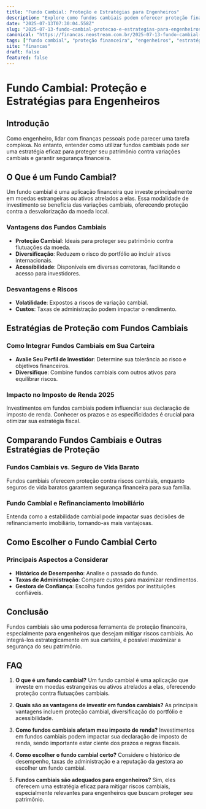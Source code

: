 ```yaml
---
title: "Fundo Cambial: Proteção e Estratégias para Engenheiros"
description: "Explore como fundos cambiais podem oferecer proteção financeira, estratégias eficazes e o impacto no imposto de renda 2025 e refinanciamento imobiliário."
date: "2025-07-13T07:30:04.558Z"
slug: "2025-07-13-fundo-cambial-protecao-e-estrategias-para-engenheiros"
canonical: "https://financas.neostream.com.br/2025-07-13-fundo-cambial-protecao-e-estrategias-para-engenheiros"
tags: ["fundo cambial", "proteção financeira", "engenheiros", "estratégias de investimento"]
site: "financas"
draft: false
featured: false
---
```


# Fundo Cambial: Proteção e Estratégias para Engenheiros

## Introdução
Como engenheiro, lidar com finanças pessoais pode parecer uma tarefa complexa. No entanto, entender como utilizar fundos cambiais pode ser uma estratégia eficaz para proteger seu patrimônio contra variações cambiais e garantir segurança financeira.

## O Que é um Fundo Cambial?
Um fundo cambial é uma aplicação financeira que investe principalmente em moedas estrangeiras ou ativos atrelados a elas. Essa modalidade de investimento se beneficia das variações cambiais, oferecendo proteção contra a desvalorização da moeda local.

### Vantagens dos Fundos Cambiais
- **Proteção Cambial**: Ideais para proteger seu patrimônio contra flutuações da moeda.
- **Diversificação**: Reduzem o risco do portfólio ao incluir ativos internacionais.
- **Acessibilidade**: Disponíveis em diversas corretoras, facilitando o acesso para investidores.

### Desvantagens e Riscos
- **Volatilidade**: Expostos a riscos de variação cambial.
- **Custos**: Taxas de administração podem impactar o rendimento.

## Estratégias de Proteção com Fundos Cambiais
### Como Integrar Fundos Cambiais em Sua Carteira
- **Avalie Seu Perfil de Investidor**: Determine sua tolerância ao risco e objetivos financeiros.
- **Diversifique**: Combine fundos cambiais com outros ativos para equilibrar riscos.

### Impacto no Imposto de Renda 2025
Investimentos em fundos cambiais podem influenciar sua declaração de imposto de renda. Conhecer os prazos e as especificidades é crucial para otimizar sua estratégia fiscal.

## Comparando Fundos Cambiais e Outras Estratégias de Proteção
### Fundos Cambiais vs. Seguro de Vida Barato
Fundos cambiais oferecem proteção contra riscos cambiais, enquanto seguros de vida baratos garantem segurança financeira para sua família.

### Fundo Cambial e Refinanciamento Imobiliário
Entenda como a estabilidade cambial pode impactar suas decisões de refinanciamento imobiliário, tornando-as mais vantajosas.

## Como Escolher o Fundo Cambial Certo
### Principais Aspectos a Considerar
- **Histórico de Desempenho**: Analise o passado do fundo.
- **Taxas de Administração**: Compare custos para maximizar rendimentos.
- **Gestora de Confiança**: Escolha fundos geridos por instituições confiáveis.

## Conclusão
Fundos cambiais são uma poderosa ferramenta de proteção financeira, especialmente para engenheiros que desejam mitigar riscos cambiais. Ao integrá-los estrategicamente em sua carteira, é possível maximizar a segurança do seu patrimônio.

## FAQ

1. **O que é um fundo cambial?**
   Um fundo cambial é uma aplicação que investe em moedas estrangeiras ou ativos atrelados a elas, oferecendo proteção contra flutuações cambiais.

2. **Quais são as vantagens de investir em fundos cambiais?**
   As principais vantagens incluem proteção cambial, diversificação do portfólio e acessibilidade.

3. **Como fundos cambiais afetam meu imposto de renda?**
   Investimentos em fundos cambiais podem impactar sua declaração de imposto de renda, sendo importante estar ciente dos prazos e regras fiscais.

4. **Como escolher o fundo cambial certo?**
   Considere o histórico de desempenho, taxas de administração e a reputação da gestora ao escolher um fundo cambial.

5. **Fundos cambiais são adequados para engenheiros?**
   Sim, eles oferecem uma estratégia eficaz para mitigar riscos cambiais, especialmente relevantes para engenheiros que buscam proteger seu patrimônio.